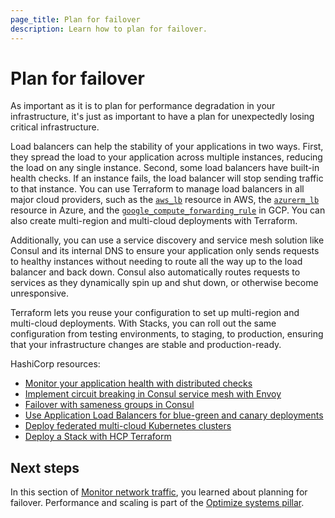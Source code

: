 ```yaml
---
page_title: Plan for failover
description: Learn how to plan for failover.
---
```


# Plan for failover

As important as it is to plan for performance degradation in your infrastructure, it's just as important to have a plan for unexpectedly losing critical infrastructure. 

Load balancers can help the stability of your applications in two ways. First, they spread the load to your application across multiple instances, reducing the load on any single instance. Second, some load balancers have built-in health checks. If an instance fails, the load balancer will stop sending traffic to that instance. You can use Terraform to manage load balancers in all major cloud providers, such as the [`aws_lb`](https://registry.terraform.io/providers/hashicorp/aws/latest/docs/resources/lb) resource in AWS, the [`azurerm_lb`](https://registry.terraform.io/providers/hashicorp/azurerm/latest/docs/resources/lb) resource in Azure, and the [`google_compute_forwarding_rule`](https://registry.terraform.io/providers/hashicorp/google/latest/docs/resources/compute_forwarding_rule) in GCP.
You can also create multi-region and multi-cloud deployments with Terraform. 

Additionally, you can use a service discovery and service mesh solution like Consul and its internal DNS to ensure your application only sends requests to healthy instances without needing to route all the way up to the load balancer and back down. Consul also automatically routes requests to services as they dynamically spin up and shut down, or otherwise become unresponsive.

Terraform lets you reuse your configuration to set up multi-region and multi-cloud deployments. With Stacks, you can roll out the same configuration from testing environments, to staging, to production, ensuring that your infrastructure changes are stable and production-ready.

HashiCorp resources:

- [Monitor your application health with distributed checks](/consul/tutorials/connect-services/monitor-applications-health-checks) 
- [Implement circuit breaking in Consul service mesh with Envoy](/consul/tutorials/control-network-traffic/service-mesh-circuit-breaking) 
- [Failover with sameness groups in Consul](/consul/docs/manage-traffic/failover/sameness-group) 
- [Use Application Load Balancers for blue-green and canary deployments](/terraform/tutorials/aws/blue-green-canary-tests-deployments) 
- [Deploy federated multi-cloud Kubernetes clusters](/terraform/tutorials/networking/multicloud-kubernetes)
- [Deploy a Stack with HCP Terraform](/terraform/tutorials/cloud/stacks-deploy) 

## Next steps

In this section of [Monitor network traffic](/well-architected-framework/optimize-systems/performance-scaling/monitor-network), you learned about planning for failover. Performance and scaling is part of the [Optimize systems pillar](/well-architected-framework/optimize-systems).